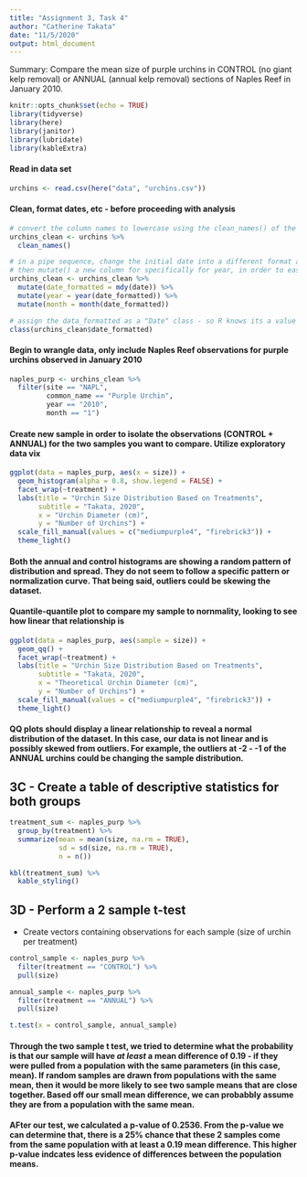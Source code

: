 ```yaml
---
title: "Assignment 3, Task 4"
author: "Catherine Takata"
date: "11/5/2020"
output: html_document
---
```


Summary: Compare the mean size of purple urchins in CONTROL (no giant kelp removal) or ANNUAL (annual kelp removal) sections of Naples Reef in January 2010. 


```r
knitr::opts_chunk$set(echo = TRUE)
library(tidyverse)
library(here)
library(janitor)
library(lubridate)
library(kableExtra)
```

#### Read in data set 

```r
urchins <- read.csv(here("data", "urchins.csv"))
```

#### Clean, format dates, etc - before proceeding with analysis 

```r
# convert the column names to lowercase using the clean_names() of the janitor package. - will ease data analysis and calling columns 
urchins_clean <- urchins %>% 
  clean_names()

# in a pipe sequence, change the initial date into a different format and use mutate() function to add this new "formatted" column to the data set
# then mutate() a new column for specifically for year, in order to easily filter data 
urchins_clean <- urchins_clean %>% 
  mutate(date_formatted = mdy(date)) %>% 
  mutate(year = year(date_formatted)) %>% 
  mutate(month = month(date_formatted))

# assign the data_formatted as a "Date" class - so R knows its a value 
class(urchins_clean$date_formatted)

```

#### Begin to wrangle data, only include Naples Reef observations for purple urchins observed in January 2010 

```r
naples_purp <- urchins_clean %>% 
  filter(site == "NAPL",
         common_name == "Purple Urchin",
         year == "2010",
         month == "1")
```


#### Create new sample in order to isolate the observations (CONTROL + ANNUAL) for the two samples you want to compare. Utilize exploratory data vix 

```r
ggplot(data = naples_purp, aes(x = size)) + 
  geom_histogram(alpha = 0.8, show.legend = FALSE) +
  facet_wrap(~treatment) +
  labs(title = "Urchin Size Distribution Based on Treatments",
       subtitle = "Takata, 2020",
       x = "Urchin Diameter (cm)",
       y = "Number of Urchins") +
  scale_fill_manual(values = c("mediumpurple4", "firebrick3")) +
  theme_light()
```

#### Both the annual and control histograms are showing a random pattern of distribution and spread. They do not seem to follow a specific pattern or normalization curve. That being said, outliers could be skewing the dataset. 


#### Quantile-quantile plot to compare my sample to nornmality, looking to see how linear that relationship is 

```r
ggplot(data = naples_purp, aes(sample = size)) + 
  geom_qq() + 
  facet_wrap(~treatment) + 
  labs(title = "Urchin Size Distribution Based on Treatments",
       subtitle = "Takata, 2020",
       x = "Theoretical Urchin Diameter (cm)",
       y = "Number of Urchins") +
  scale_fill_manual(values = c("mediumpurple4", "firebrick3")) +
  theme_light()
```

#### QQ plots should display a linear relationship to reveal a normal distribution of the dataset. In this case, our data is not linear and is possibly skewed from outliers. For example, the outliers at -2 - -1 of the ANNUAL urchins could be changing the sample distribution. 

## 3C - Create a table of descriptive statistics for both groups 

```r
treatment_sum <- naples_purp %>% 
  group_by(treatment) %>% 
  summarize(mean = mean(size, na.rm = TRUE),
            sd = sd(size, na.rm = TRUE),
            n = n())

kbl(treatment_sum) %>% 
  kable_styling()
```

## 3D - Perform a 2 sample t-test 
 - Create vectors containing observations for each sample (size of urchin per treatment)

```r
control_sample <- naples_purp %>% 
  filter(treatment == "CONTROL") %>% 
  pull(size)

annual_sample <- naples_purp %>% 
  filter(treatment == "ANNUAL") %>% 
  pull(size)
```


```r
t.test(x = control_sample, annual_sample)
```

#### Through the two sample t test, we tried to determine what the probability is that our sample will have *at least* a mean difference of 0.19 - if they were pulled from a population with the same parameters (in this case, mean). If random samples are drawn from populations with the same mean, then it would be more likely to see two sample means that are close together. Based off our small mean difference, we can probabbly assume they are from a population with the same mean. 

#### AFter our test, we calculated a p-value of 0.2536. From the p-value we can determine that, there is a 25% chance that these 2 samples come from the same population with at least a 0.19 mean difference. This higher p-value indcates less evidence of differences between the population means. 








